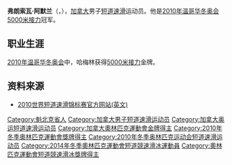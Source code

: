 {{MedalTableTop}}
{{MedalSport | 男子[[短道速滑|短道速滑]]}}
{{MedalCountry|{{CAN}}}}
{{MedalOlympic}}
{{MedalGold | [[2010年冬季奧林匹克运动会|2010年温哥华]] | [[2010年冬季奧林匹克运动会短道速滑比賽|5000米接力]]}}
{{MedalCompetition | [[世界短道速滑锦标赛|世界锦标赛]]}}
{{MedalGold | [[2011年世界短道速滑锦标赛|2011年谢菲尔德]] | [[2011年世界短道速滑锦标赛|5000米接力]]}}
{{MedalSilver | [[2010年世界短道速滑锦标赛|2010年索菲亚]] | [[2010年世界短道速滑锦标赛|500米]]}}
{{MedalSilver | [[2008年世界短道速滑锦标赛|2008年江陵]] | [[2008年世界短道速滑锦标赛|5000米接力]]}}
{{MedalCompetition | [[世界短道速滑团体锦标赛|世界团体锦标赛]]}}
{{MedalSilver | [[世界短道速滑团体锦标赛|2010年博尔米奥]] | [[世界短道速滑团体锦标赛|团体]]}}
{{MedalSilver | [[世界短道速滑团体锦标赛|2009年海伦芬]] | [[世界短道速滑团体锦标赛|团体]]}}
{{MedalCompetition | [[世界少年短道速滑锦标赛|世界少年锦标赛]]}}
{{MedalSilver | [[世界少年短道速滑锦标赛|2006年米耶尔库雷亚丘克]] | [[世界少年短道速滑锦标赛|5000米接力]]}}
{{MedalBronze | 2006年米耶尔库雷亚丘克 | [[世界少年短道速滑锦标赛|1000米]]}}
{{MedalBottom}}

'''弗朗索瓦·阿默兰'''（{{lang-fr|François Hamelin}}，{{bd|1986年|12月18日|catIdx=Hamelin}}），[[加拿大|加拿大]]男子[[短道速滑|短道速滑]]运动员。他是[[2010年冬季奥林匹克运动会|2010年温哥华冬奥会]][[2010年冬季奥林匹克运动会短道速滑比赛|5000米接力]]冠军。

==职业生涯==
[[2010年冬季奥林匹克运动会|2010年温哥华冬奥会]]中，哈梅林获得[[2010年冬季奥林匹克运动会短道速滑比赛|5000米接力]]金牌。

==资料来源==
* [https://web.archive.org/web/20100311142158/http://www.2010wstssc-sofia.com/ 2010世界短道速滑锦标赛官方网站(英文)]

{{Footer Olympic Champions in Men's 5000 m Relay Short Track Speed Skating}}

{{DEFAULTSORT:Hamelin, François}}
[[Category:魁北克省人|Category:魁北克省人]]
[[Category:加拿大男子短道速滑运动员|Category:加拿大男子短道速滑运动员]]
[[Category:加拿大奥运短道速滑运动员|Category:加拿大奥运短道速滑运动员]]
[[Category:加拿大奧林匹克運動會金牌得主|Category:加拿大奧林匹克運動會金牌得主]]
[[Category:2010年冬季奧林匹克運動會獎牌得主|Category:2010年冬季奧林匹克運動會獎牌得主]]
[[Category:2010年冬季奥林匹克运动会短道速滑运动员|Category:2010年冬季奥林匹克运动会短道速滑运动员]]
[[Category:2014年冬季奧林匹克運動會短道競速滑冰運動員|Category:2014年冬季奧林匹克運動會短道競速滑冰運動員]]
[[Category:奧林匹克運動會短道競速滑冰獎牌得主|Category:奧林匹克運動會短道競速滑冰獎牌得主]]